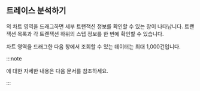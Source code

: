 ## 트레이스 분석하기

<Cmdname sid="transaction_map" />의 차트 영역을 드래그하면 세부 트랜잭션 정보를 확인할 수 있는 <Cmdname sid="TTL06209" className="uitext" /> 창이 나타납니다. 트랜잭션 목록과 각 트랜잭션 하위의 스텝 정보를 한 번에 확인할 수 있습니다.

<ImgLang img='dashboard-txmap-tx-analysis.png' desc='트레이스 분석' />

차트 영역을 드래그한 다음 <Cmdname sid="TTL06209" className="uitext" /> 창에서 조회할 수 있는 데이터는 최대 1,000건입니다.

:::note

<Cmdname sid="TTL06209" className="uitext" />에 대한 자세한 내용은 <Link to="dashboard-hitmap-trace">다음 문서</Link>를 참조하세요.

:::